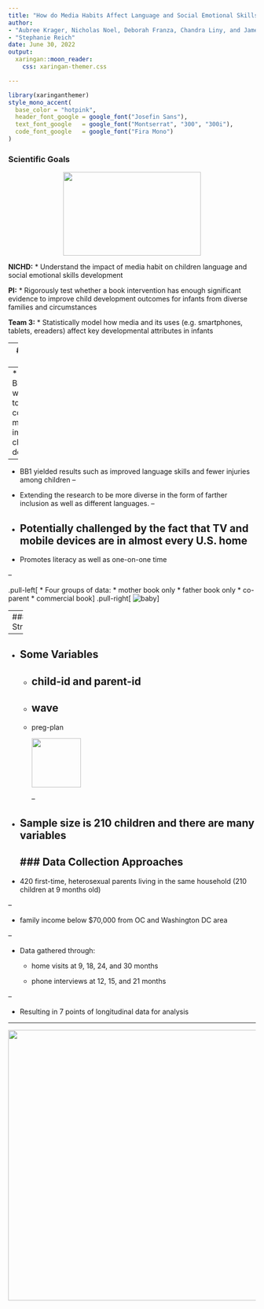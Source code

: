 ```yaml
---
title: "How do Media Habits Affect Language and Social Emotional Skills?"
author: 
- "Aubree Krager, Nicholas Noel, Deborah Franza, Chandra Liny, and James Nguyen"
- "Stephanie Reich"
date: June 30, 2022
output:
  xaringan::moon_reader:
    css: xaringan-themer.css

---
```

```r
library(xaringanthemer)
style_mono_accent(
  base_color = "hotpink",
  header_font_google = google_font("Josefin Sans"),
  text_font_google   = google_font("Montserrat", "300", "300i"),
  code_font_google   = google_font("Fira Mono")
)
```
### Scientific Goals 

<p align="center">
  <img width="280" height="170" src="https://images.medicaldaily.com/sites/medicaldaily.com/files/styles/full_breakpoints_theme_medicaldaily_desktop_1x/public/2015/04/24/baby-ipad.jpg">
</p>


__NICHD:__ 
* Understand the impact of media habit on children language and social emotional
skills development

__PI:__
* Rigorously test whether a book intervention has enough significant evidence to
improve child development outcomes for infants from diverse 
families and circumstances

__Team 3:__
* Statistically model how media and its uses (e.g. smartphones, tablets, ereaders) 
affect key developmental attributes in infants

---
### Study Design

--
* Part of BB2 project whose aim is to find low cost methods to improve
child development
--


* BB1 yielded results such as improved language skills and fewer injuries
among children
--


* Extending the research to be more diverse in the form of farther inclusion
as well as different languages.
--


* Potentially challenged by the fact that TV and mobile devices are in almost every U.S. home
--


* Promotes literacy as well as one-on-one time 

--


.pull-left[
* Four groups of data: 
  * mother book only
  * father book only
  * co-parent
  * commercial book]
  .pull-right[
  ![baby](2022-06-30-presentation_files/baby.jpeg)]

---
### Data Structure 

--


* Some Variables 
--


  * child-id and parent-id
--


  * wave
--


  * preg-plan
  <p align="next">
  <img width="100" height="100" src="http://s3.amazonaws.com/pix.iemoji.com/images/emoji/apple/ios-12/256/thinking-face.png">
</p>
--


* Sample size is 210 children and there are many variables
---
### Data Collection Approaches
--

* 420 first-time, heterosexual parents living in the same household (210 children at 9 months old)

--

* family income below $70,000 from OC and Washington DC area

--

* Data gathered through:

  * home visits at 9, 18, 24, and 30 months

  * phone interviews at 12, 15, and 21 months

--

* Resulting in 7 points of longitudinal data for analysis


---
<img src="./2022-06-30-presentation_files/Thank-you-page.png" width="1480" height="550" />